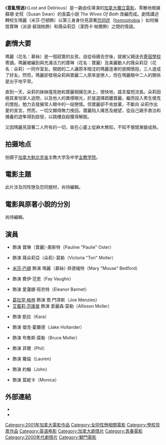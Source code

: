 {{about|原名''Lost and Delirious''的2001年加拿大電影|'''意亂情迷'''的其他意思|意亂情迷 (消歧義)}}
{{noteTA
|T=zh-hans:意乱情迷; zh-tw:意亂情迷; zh-hk:少女情懷總是攣;
|1=zh-hans:意乱情迷; zh-tw:意亂情迷; zh-hk:少女情懷總是攣;
|2=zh-hans:米沙·巴顿; zh-tw:米莎·巴頓; zh-hk:美莎·芭頓;
|3=zh-hans:派波·裴瑞柏; zh-tw:派波·裴瑞柏; zh-hk:斑柏·貝拉寶;
|4=zh-hans:杰西卡·帕尔; zh-tw:潔西卡·帕爾; zh-hk:謝茜嘉·巴利;
}}
{{Infobox Film
| name           = 意亂情迷
| image          = Lost and Delirious poster.jpg
| caption        = 電影宣傳海報
| director       = [[莉亞·普爾|莉亞·普爾]]（{{link-en|Léa Pool|Léa Pool}}）
| producer       = [[葛列·格東彌特|葛列·格東彌特]]（Greg Dummett）<br />{{link-en|Lorraine Richard|Lorraine Richard}}<br />Louis-Philippe Rochon
| writer         = [[蘇珊·史旺|蘇珊·史旺]] (小說版)<br />Judith Thompson (電影劇本)
| starring       = [[派波·裴瑞柏|派波·裴瑞柏]]（{{link-en|Piper Perabo|Piper Perabo}}）<br />[[潔西卡·帕爾|潔西卡·帕爾]]（{{link-en|Jessica Paré|Jessica Paré}}）<br />[[米莎·巴頓|米莎·巴頓]]（[[美莎·芭頓|Mischa Barton]]）
| music          = Yves Chamberland
| cinematography = Pierre Gill
| editing        = Gaétan Huot
| distributor    = Seville Pictures (Canada)<br />Lions Gate Films (USA)
| released       = 2001年7月20日
| runtime       = 103分鐘
| awards         = [[吉尼|吉尼]]金像獎（{{link-en|Genie Awards|Genie Awards}}） - Pierre Gill for Best Achievement in Cinematography 
| language       = [[英語|英語]]
| budget         = 
| preceded_by    = 
| followed_by    = 
| amg_id         = 
| imdb_id        = 0245238
}}

《'''意亂情迷'''》（Lost and Delirious）是一齣由{{link-en|莉亞·普爾|Léa Pool}}任導演的[[加拿大|加拿大]][[獨立電影|獨立電影]]，零散地根據蘇珊·史旺（Susan Swan）的長篇小說 ''The Wives Of Bath'' 改編而成。劇情講述轉校生瑪麗（米莎·巴頓飾）以第三身身份見證著[[恐同症|恐同症]]（[[同性恋恐惧|homophobia]] ）如何摧毀寶琳（派波·裴瑞柏飾）和薇朵莉亞（潔西卡·帕爾飾）之間的情誼。

== 劇情大要 ==
瑪麗（花名：慕絲）是一個寂寞的女孩，自從母親去世後，就被父親送去[[寄宿學校|寄宿學校]]寄讀。瑪麗被編到與充滿活力的寶琳（花名：寶麗）及美麗動人的薇朵莉亞（花名：朵莉）一同作室友。開朗的二人讓原本暗沈的瑪麗逐漸的放開懷抱，三人遂成了好友。然而，瑪麗卻發現朵莉與寶麗二人原來是戀人，但在瑪麗眼中二人的關係是出乎地平常。

直到一天，朵莉的妹妹撞見她和寶麗相擁在床上，很快地，謠言蜚短流長。朵莉因極其害怕家人追問，以及他人的異樣眼光，於是選擇疏離寶麗，繼而投入男生傑克的懷抱，勉力去發展常人眼中的一段戀情。但寶麗卻不肯放棄，不斷向 朵莉作出愛的宣言。然而，一切又顯得無力挽回。寶麗陷入痛苦及絕望，從自己親手救治和捕養的遊隼得到啟發，以跳樓自殺獲得解脫。

又因瑪麗見證著二人所有的一切，故在心靈上從麻木無知，不知不覺間漸變成熟。

== 拍摄地点 ==
拍摄于[[加拿大|加拿大]][[魁北克省|魁北克省]]主教大学及中学[[主教学院|主教学院]]。
== 電影主題 ==
此片涉及同性戀及恐同題材，尚待編輯。

== 電影與原著小說的分別 ==
尚待編輯。

== 演員 ==
* {{link-en|派波·裴瑞柏|Piper Perabo}} 飾演 寶琳（寶麗）·奧斯特（Pauline "Paulie" Oster）
* {{link-en|潔西卡·帕爾|Jessica Paré}} 飾演 薇朵莉亞（朵莉）·莫勒（Victoria "Tori" Moller）
* [[米莎·巴頓|米莎·巴頓]] 飾演 瑪麗（慕絲）·貝德福特（Mary "Mouse" Bedford）
* {{link-en|賈姬·巴勒斯|Jackie Burroughs}} 飾演 費伊·范恩（Fay Vaughn）
* {{link-en|美美·庫茲克|Mimi Kuzyk}} 飾演 愛蓮娜·班奈特（Eleanor Bannet）
* [[格雷厄姆·格林|葛拉罕·格林]] 飾演 喬·門濟斯（Joe Menzies）
* [[艾蜜莉·芬凱普|艾蜜莉·范康普]] 飾演 愛麗森·莫勒（Allisson Moller）
* {{link-en|卡洛琳·達芙娜|Caroline Dhavernas}} 飾演 凱拉（Kara）
* {{link-en|路克·柯比|Luke Kirby}} 飾演 傑克·霍蘭德（Jake Hollander）
* {{lang|en|艾倫·福賽特}} 飾演 布魯斯·莫勒（Bruce Moller）
* {{link-en|彼得·奧爾德林|Peter Oldring}} 飾演 菲爾（Phil）
* {{link-en|葛瑞絲·琳·昆|Grace Lynn Kung}} 飾演 蘿倫（Lauren）
* {{lang|en|史蒂芬·溫嘉}} 飾演 約翰（John）
* {{lang|en|莉蒂亞·薩德爾}} 飾演 莫妮卡（Monica）

==外部連結==
{{wikiquote}}
* {{Imdb title|id=0245238}}
* {{rotten-tomatoes|id=lost_and_delirious}}

{{DEFAULTSORT:Lost and Delirious}}
[[Category:2001年加拿大電影作品|Category:2001年加拿大電影作品]]
[[Category:女同性戀相關電影|Category:女同性戀相關電影]]
[[Category:學校背景作品|Category:學校背景作品]]
[[Category:英语电影|Category:英语电影]]
[[Category:加拿大劇情片|Category:加拿大劇情片]]
[[Category:青春電影|Category:青春電影]]
[[Category:2000年代劇情片|Category:2000年代劇情片]]
[[Category:獅門電影|Category:獅門電影]]